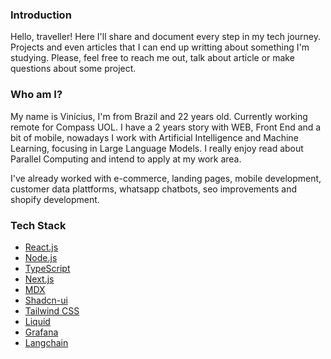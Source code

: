 
### Introduction
Hello, traveller! Here I'll share and document every step in my tech journey. Projects and even articles that I can end up writting about something I'm studying. Please, feel free to reach me out, talk about article or make questions about some project.  

### Who am I?
My name is Vinícius, I'm from Brazil and 22 years old. Currently working remote for Compass UOL. I have a 2 years story with WEB, Front End and a bit of mobile, nowadays I work with Artificial Intelligence and Machine Learning, focusing in Large Language Models. I really enjoy read about Parallel Computing and intend to apply at my work area.

I've already worked with e-commerce, landing pages, mobile development, customer data plattforms, whatsapp chatbots, seo improvements and shopify development.

### Tech Stack
- [React.js](https://react.dev/)
- [Node.js](https://nodejs.org/pt)
- [TypeScript](https://www.typescriptlang.org/)
- [Next.js](https://nextjs.org/)
- [MDX](https://mdxjs.com/)
- [Shadcn-ui](https://ui.shadcn.com/)
- [Tailwind CSS](https://tailwindcss.com/)
- [Liquid](https://shopify.dev/docs/api/liquid)
- [Grafana](https://grafana.com/docs/grafana/latest/)
- [Langchain](https://www.langchain.com/)

